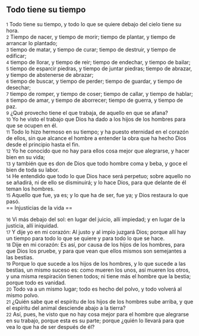== Todo tiene su tiempo ==

{{anchor|1}} <small>1</small> Todo tiene su tiempo, y todo lo que se quiere debajo del cielo tiene su hora.<br>
{{anchor|2}} <small>2</small> Tiempo de nacer, y tiempo de morir; tiempo de plantar, y tiempo de arrancar lo plantado;<br>
{{anchor|3}} <small>3</small> tiempo de matar, y tiempo de curar; tiempo de destruir, y tiempo de edificar;<br>
{{anchor|4}} <small>4</small> tiempo de llorar, y tiempo de reir; tiempo de endechar, y tiempo de bailar;<br>
{{anchor|5}} <small>5</small> tiempo de esparcir piedras, y tiempo de juntar piedras; tiempo de abrazar, y tiempo de abstenerse de abrazar;<br>
{{anchor|6}} <small>6</small> tiempo de buscar, y tiempo de perder; tiempo de guardar, y tiempo de desechar;<br>
{{anchor|7}} <small>7</small> tiempo de romper, y tiempo de coser; tiempo de callar, y tiempo de hablar;<br>
{{anchor|8}} <small>8</small> tiempo de amar, y tiempo de aborrecer; tiempo de guerra, y tiempo de paz.<br>
{{anchor|9}} <small>9</small> ¿Qué provecho tiene el que trabaja, de aquello en que se afana?<br>
{{anchor|10}} <small>10</small> Yo he visto el trabajo que Dios ha dado a los hijos de los hombres para que se ocupen en él.<br>
{{anchor|11}} <small>11</small> Todo lo hizo hermoso en su tiempo; y ha puesto eternidad en el corazón de ellos, sin que alcance el hombre a entender la obra que ha hecho Dios desde el principio hasta el fin.<br>
{{anchor|12}} <small>12</small> Yo he conocido que no hay para ellos cosa mejor que alegrarse, y hacer bien en su vida;<br>
{{anchor|13}} <small>13</small> y también que es don de Dios que todo hombre coma y beba, y goce el bien de toda su labor.<br>
{{anchor|14}} <small>14</small> He entendido que todo lo que Dios hace será perpetuo; sobre aquello no se añadirá, ni de ello se disminuirá; y lo hace Dios, para que delante de él teman los hombres.<br>
{{anchor|15}} <small>15</small> Aquello que fue, ya es; y lo que ha de ser, fue ya; y Dios restaura lo que pasó.<br>
== Injusticias de la vida ==

{{anchor|16}} <small>16</small> Vi más debajo del sol: en lugar del juicio, allí impiedad; y en lugar de la justicia, allí iniquidad.<br>
{{anchor|17}} <small>17</small> Y dije yo en mi corazón: Al justo y al impío juzgará Dios; porque allí hay un tiempo para todo lo que se quiere y para todo lo que se hace.<br>
{{anchor|18}} <small>18</small> Dije en mi corazón: Es así, por causa de los hijos de los hombres, para que Dios los pruebe, y para que vean que ellos mismos son semejantes a las bestias.<br>
{{anchor|19}} <small>19</small> Porque lo que sucede a los hijos de los hombres, y lo que sucede a las bestias, un mismo suceso es: como mueren los unos, así mueren los otros, y una misma respiración tienen todos; ni tiene más el hombre que la bestia; porque todo es vanidad.<br>
{{anchor|20}} <small>20</small> Todo va a un mismo lugar; todo es hecho del polvo, y todo volverá al mismo polvo.<br>
{{anchor|21}} <small>21</small> ¿Quién sabe que el espíritu de los hijos de los hombres sube arriba, y que el espíritu del animal desciende abajo a la tierra?<br>
{{anchor|22}} <small>22</small> Así, pues, he visto que no hay cosa mejor para el hombre que alegrarse en su trabajo, porque esta es su parte; porque ¿quién lo llevará para que vea lo que ha de ser después de él?<br>
